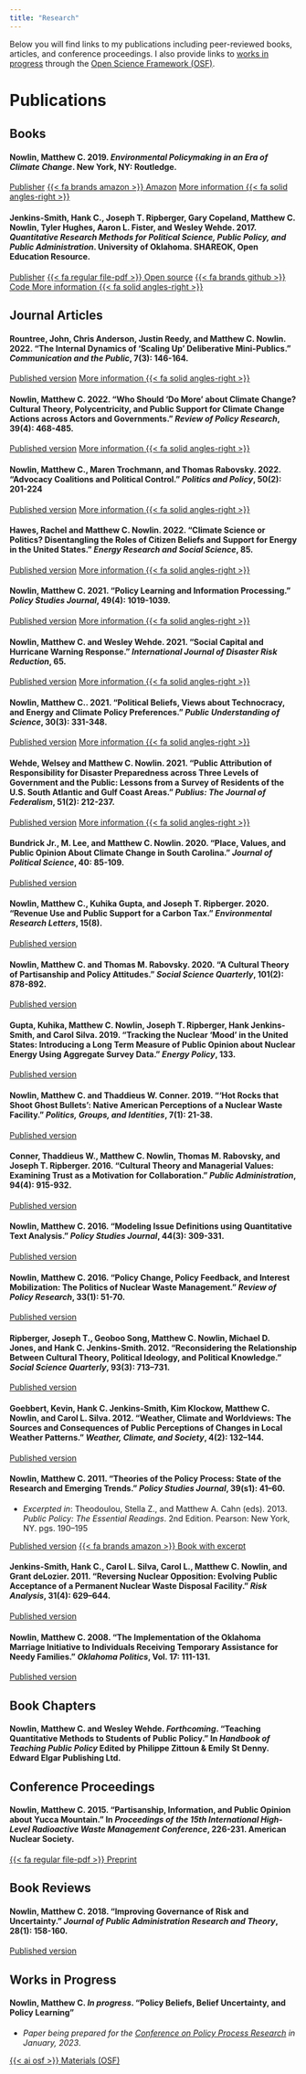 ```yaml
---
title: "Research"
---
```


Below you will find links to my publications including peer-reviewed books, articles, and conference proceedings. I also provide links to [works in progress](#works-in-progress) through the [Open Science Framework (OSF)](https://osf.io/). 

# Publications

## Books

#### **Nowlin, Matthew C.** 2019. *Environmental Policymaking in an Era of Climate Change*. New York, NY: Routledge.

<div>
<a href="https://www.routledge.com/Environmental-Policymaking-in-an-Era-of-Climate-Change-1st-Edition/Nowlin/p/book/9781138216938"> 
<span class="badge bg-primary">Publisher</span></a > 
<a href="https://www.amazon.com/Environmental-Policymaking-Era-Climate-Change/dp/1138216933/ref=sr_1_2?keywords=Environmental+Policymaking+in+an+Era+of+Climate+Change&qid=1560292196&s=gateway&sr=8-2"><span class="badge bg-primary">{{< fa brands amazon >}} Amazon</span></a > 
<a href="/publications/env-book/index.html" itemprop="url"><span class="badge bg-primary">More information {{< fa solid angles-right >}}</span></a >
</div>

#### Jenkins-Smith, Hank C., Joseph T. Ripberger, Gary Copeland, **Matthew C. Nowlin**, Tyler Hughes, Aaron L. Fister, and Wesley Wehde. 2017. *Quantitative Research Methods for Political Science, Public Policy, and Public Administration*. University of Oklahoma. SHAREOK, Open Education Resource.

<div>
<a href="https://shareok.org/handle/11244/52244"> <span class="badge bg-primary">Publisher</span></a > 
<a href="https://shareok.org/bitstream/handle/11244/52244/Quantitative%20Research%20Methods%20For%20Political%20Science%2c%20Public%20Policy%20and%20Public%20Administration%2c%20With%20Applications%20in%20R.pdf?sequence=15&isAllowed=y"><span class="badge bg-primary">{{< fa regular file-pdf >}} Open source</span></a > 
<a href="https://github.com/ripberjt/qrmtextbook"><span class="badge bg-primary">{{< fa brands github >}} Code </span></a > 
<a href="/publications/stats-book/index.html" itemprop="url"><span class="badge bg-primary">More information {{< fa solid angles-right >}}</span></a > 
</div>

## Journal Articles

#### Rountree, John, Chris Anderson, Justin Reedy, and **Matthew C. Nowlin**. 2022. "The Internal Dynamics of 'Scaling Up' Deliberative Mini-Publics." *Communication and the Public*, 7(3): 146-164.

<div>
<a href="https://journals.sagepub.com/eprint/DYGPCUNWRHWWFKQGIYKN/full"> <span class="badge bg-primary">Published version</span></a>
<a href="/publications/scale-up/index.html" itemprop="url"><span class="badge bg-primary">More information {{< fa solid angles-right >}}</span></a >
</div>

#### **Nowlin, Matthew C.** 2022. "Who Should 'Do More' about Climate Change? Cultural Theory, Polycentricity, and Public Support for Climate Change Actions across Actors and Governments." *Review of Policy Research*, 39(4): 468-485.

<div>
<a href="https://onlinelibrary.wiley.com/doi/full/10.1111/ropr.12468"> <span class="badge bg-primary">Published version</span></a >
<a href="/publications/do-more/index.html" itemprop="url"><span class="badge bg-primary">More information {{< fa solid angles-right >}}</span></a >
</div>

#### **Nowlin, Matthew C.**, Maren Trochmann, and Thomas Rabovsky. 2022. "Advocacy Coalitions and Political Control." *Politics and Policy*, 50(2): 201-224

<div>
<a href="https://onlinelibrary.wiley.com/doi/abs/10.1111/polp.12458"> <span class="badge bg-primary">Published version</span></a >
<a href="/publications/acf-pc/index.html" itemprop="url"><span class="badge bg-primary">More information {{< fa solid angles-right >}}</span></a >
</div>

#### Hawes, Rachel and **Matthew C. Nowlin**. 2022. "Climate Science or Politics? Disentangling the Roles of Citizen Beliefs and Support for Energy in the United States." *Energy Research and Social Science*, 85.

<div>
<a href="https://www.sciencedirect.com/science/article/abs/pii/S2214629621005065"> <span class="badge bg-primary">Published version</span></a >
<a href="/publications/science-politics/index.html" itemprop="url"><span class="badge bg-primary">More information {{< fa solid angles-right >}}</span></a >
</div>

#### **Nowlin, Matthew C.** 2021. "Policy Learning and Information Processing." *Policy Studies Journal*, 49(4): 1019-1039.

<div>
<a href="https://onlinelibrary.wiley.com/doi/abs/10.1111/psj.12397"> <span class="badge bg-primary">Published version</span></a > 
<a href="/publications/policy-learning/index.html" itemprop="url"><span class="badge bg-primary">More information {{< fa solid angles-right >}}</span></a >
</div>

#### **Nowlin, Matthew C.** and Wesley Wehde. 2021. "Social Capital and Hurricane Warning Response." *International Journal of Disaster Risk Reduction*, 65.

<div>
<a href="https://www.sciencedirect.com/science/article/pii/S2212420921004970"> <span class="badge bg-primary">Published version</span></a >
<a href="/publications/social-capital-evacuation/index.html" itemprop="url"><span class="badge bg-primary">More information {{< fa solid angles-right >}}</span></a >
</div>


#### **Nowlin, Matthew C.**. 2021. "Political Beliefs, Views about Technocracy, and Energy and Climate Policy Preferences." *Public Understanding of Science*, 30(3): 331-348.

<div>
<a href="https://doi.org/10.1177/0963662520978567"> <span class="badge bg-primary">Published version</span></a >
<a href="/publications/tech/index.html" itemprop="url"><span class="badge bg-primary">More information {{< fa solid angles-right >}}</span></a >
</div>

#### Wehde, Welsey and **Matthew C. Nowlin**. 2021. "Public Attribution of Responsibility for Disaster Preparedness across Three Levels of Government and the Public: Lessons from a Survey of Residents of the U.S. South Atlantic and Gulf Coast Areas." *Publius: The Journal of Federalism*, 51(2): 212-237.

<div>
<a href="https://academic.oup.com/publius/article-abstract/51/2/212/5943216?redirectedFrom=fulltext"> <span class="badge bg-primary">Published version</span></a >
<a href="/publications/fed-public/index.html" itemprop="url"><span class="badge bg-primary">More information {{< fa solid angles-right >}}</span></a >
</div>

#### Bundrick Jr., M. Lee, and **Matthew C. Nowlin**. 2020. "Place, Values, and Public Opinion About Climate Change in South Carolina." *Journal of Political Science*, 40: 85-109.

<div><a href="https://digitalcommons.coastal.edu/jops/vol48/iss1/4"> <span class="badge bg-primary">Published version</span></a ></div>

#### **Nowlin, Matthew C.**, Kuhika Gupta, and Joseph T. Ripberger. 2020. "Revenue Use and Public Support for a Carbon Tax." *Environmental Research Letters*, 15(8).

<div><a href="https://iopscience.iop.org/article/10.1088/1748-9326/ab92c3"> <span class="badge bg-primary">Published version</span></a ></div>

#### **Nowlin, Matthew C.** and Thomas M. Rabovsky. 2020. "A Cultural Theory of Partisanship and Policy Attitudes." *Social Science Quarterly*, 101(2): 878-892.

<div><a href="https://onlinelibrary.wiley.com/doi/abs/10.1111/ssqu.12750"> <span class="badge bg-primary">Published version</span></a ></div>

#### Gupta, Kuhika, **Matthew C. Nowlin**, Joseph T. Ripberger, Hank Jenkins-Smith, and Carol Silva. 2019. "Tracking the Nuclear 'Mood' in the United States: Introducing a Long Term Measure of Public Opinion about Nuclear Energy Using Aggregate Survey Data." *Energy Policy*, 133.

<div><a href="https://www.sciencedirect.com/science/article/pii/S0301421519304665"> <span class="badge bg-primary">Published version</span></a ></div>

#### **Nowlin, Matthew C.** and Thaddieus W. Conner. 2019. "'Hot Rocks that Shoot Ghost Bullets': Native American Perceptions of a Nuclear Waste Facility." *Politics, Groups, and Identities*, 7(1): 21-38.

<div><a href="https://www.tandfonline.com/doi/abs/10.1080/21565503.2017.1304222?journalCode=rpgi20"> <span class="badge bg-primary">Published version</span></a ></div>

#### Conner, Thaddieus W., **Matthew C. Nowlin**, Thomas M. Rabovsky, and Joseph T. Ripberger. 2016. "Cultural Theory and Managerial Values: Examining Trust as a Motivation for Collaboration." *Public Administration*, 94(4): 915-932.

<div><a href="https://onlinelibrary.wiley.com/doi/abs/10.1111/padm.12200"> <span class="badge bg-primary">Published version</span></a ></div>

#### **Nowlin, Matthew C.** 2016. "Modeling Issue Definitions using Quantitative Text Analysis." *Policy Studies Journal*, 44(3): 309-331.

<div><a href="https://onlinelibrary.wiley.com/doi/abs/10.1111/psj.12110"> <span class="badge bg-primary">Published version</span></a ></div>

#### **Nowlin, Matthew C.** 2016. "Policy Change, Policy Feedback, and Interest Mobilization: The Politics of Nuclear Waste Management." *Review of Policy Research*, 33(1): 51-70.

<div><a href="https://onlinelibrary.wiley.com/doi/10.1111/ropr.12158"> <span class="badge bg-primary">Published version</span></a ></div>

#### Ripberger, Joseph T., Geoboo Song, **Matthew C. Nowlin**, Michael D. Jones, and Hank C. Jenkins-Smith. 2012. "Reconsidering the Relationship Between Cultural Theory, Political Ideology, and Political Knowledge." *Social Science Quarterly*, 93(3): 713--731.

<div><a href="https://onlinelibrary.wiley.com/doi/10.1111/j.1540-6237.2012.00884.x"> <span class="badge bg-primary">Published version</span></a ></div>

#### Goebbert, Kevin, Hank C. Jenkins-Smith, Kim Klockow, **Matthew C. Nowlin**, and Carol L. Silva. 2012. "Weather, Climate and Worldviews: The Sources and Consequences of Public Perceptions of Changes in Local Weather Patterns." *Weather, Climate, and Society*, 4(2): 132--144.

<div><a href="https://journals.ametsoc.org/view/journals/wcas/4/2/wcas-d-11-00044_1.xml"> <span class="badge bg-primary">Published version</span></a ></div>

#### **Nowlin, Matthew C.** 2011. "Theories of the Policy Process: State of the Research and Emerging Trends." *Policy Studies Journal*, 39(s1): 41--60. 
* *Excerpted in*: Theodoulou, Stella Z., and Matthew A. Cahn (eds). 2013. *Public Policy: The Essential Readings*. 2nd Edition. Pearson: New York, NY. pgs. 190--195 

<div><a href="https://onlinelibrary.wiley.com/doi/abs/10.1111/j.1541-0072.2010.00389_4.x"> <span class="badge bg-primary">Published version</span></a >
<a href="https://www.amazon.com/Public-Policy-Essential-Readings-2nd/dp/0205856330"> <span class="badge bg-primary">{{< fa brands amazon >}} Book with excerpt</span></a >
</div> 

#### Jenkins-Smith, Hank C., Carol L. Silva, Carol L., **Matthew C. Nowlin**, and Grant deLozier. 2011. "Reversing Nuclear Opposition: Evolving Public Acceptance of a Permanent Nuclear Waste Disposal Facility." *Risk Analysis*, 31(4): 629--644.

<div><a href="https://onlinelibrary.wiley.com/doi/10.1111/j.1539-6924.2010.01543.x"> <span class="badge bg-primary">Published version</span></a ></div> 

#### **Nowlin, Matthew C.** 2008. "The Implementation of the Oklahoma Marriage Initiative to Individuals Receiving Temporary Assistance for Needy Families." *Oklahoma Politics*, Vol. 17: 111-131.

<div><a href="https://ojs.library.okstate.edu/osu/index.php/OKPolitics/article/view/1181"> <span class="badge bg-primary">Published version</span></a ></div>

## Book Chapters 

#### **Nowlin, Matthew C.** and Wesley Wehde. _Forthcoming_. "Teaching Quantitative Methods to Students of Public Policy." In _Handbook of Teaching Public Policy_ Edited by Philippe Zittoun & Emily St Denny. Edward Elgar Publishing Ltd. 


## Conference Proceedings 

#### **Nowlin, Matthew C.** 2015. "Partisanship, Information, and Public Opinion about Yucca Mountain." In _Proceedings of the 15th International High-Level Radioactive Waste Management Conference_, 226-231. American Nuclear Society. 

<a href="/publications/yucca-party/ans2015.pdf"><span class="badge bg-primary">{{< fa regular file-pdf >}} Preprint</span></a > 

## Book Reviews 

#### **Nowlin, Matthew C.** 2018. "Improving Governance of Risk and Uncertainty." _Journal of Public Administration Research and Theory_, 28(1): 158-160.  

<div><a href="https://academic.oup.com/jpart/article/28/1/158/4100682"> <span class="badge bg-primary">Published version</span></a ></div>


## Works in Progress

#### **Nowlin, Matthew C.** _In progress_. "Policy Beliefs, Belief Uncertainty, and Policy Learning"
* _Paper being prepared for the [Conference on Policy Process Research](https://publicaffairs.ucdenver.edu/research-and-impact/research-centers/center-for-policy-and-democracy/conference-on-policy-process-research) in January, 2023_.

<a href="https://osf.io/m9bw7/?view_only=1b413472e8214e0398d9a614bce73b35"><span class="badge bg-primary">{{< ai osf >}} Materials (OSF)</span></a > 


